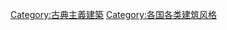 {{Categories by country|nocat}}

[[Category:古典主義建築|Category:古典主義建築]]
[[Category:各国各类建筑风格|Category:各国各类建筑风格]]